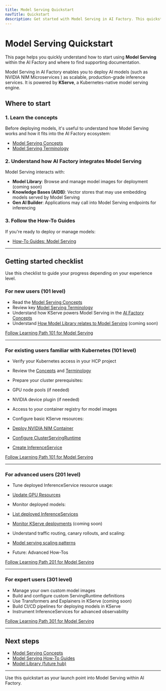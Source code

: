 ```yaml
---
title: Model Serving Quickstart
navTitle: Quickstart
description: Get started with Model Serving in AI Factory. This quickstart provides a guided path for new and experienced users with links to essential resources.
---
```


# Model Serving Quickstart

This page helps you quickly understand how to start using **Model Serving** within the AI Factory and where to find supporting documentation.

Model Serving in AI Factory enables you to deploy AI models (such as NVIDIA NIM Microservices ) as scalable, production-grade inference services. It is powered by **KServe**, a Kubernetes-native model serving engine.

## Where to start

### 1. Learn the concepts

Before deploying models, it's useful to understand how Model Serving works and how it fits into the AI Factory ecosystem:

-   [Model Serving Concepts](/edb-postgres-ai/1.3/ai-factory/model/model-serving-explained/)
-   [Model Serving Terminology](/edb-postgres-ai/1.3/ai-factory/concepts/terminology)

### 2. Understand how AI Factory integrates Model Serving

Model Serving interacts with:

-   **Model Library**: Browse and manage model images for deployment (coming soon)
-   **Knowledge Bases (AIDB)**: Vector stores that may use embedding models served by Model Serving
-   **Gen AI Builder**: Applications may call into Model Serving endpoints for inferencing

### 3. Follow the How-To Guides

If you're ready to deploy or manage models:

-   [How-To Guides: Model Serving](/edb-postgres-ai/1.3/ai-factory/model/how-to-deploy-ai-models)

* * *

## Getting started checklist

Use this checklist to guide your progress depending on your experience level.

### For new users (101 level)

-   Read the [Model Serving Concepts](/edb-postgres-ai/1.3/ai-factory/model/model-serving-explained/)
-   Review key [Model Serving Terminology](/edb-postgres-ai/1.3/ai-factory/concepts/terminology)
-   Understand how KServe powers Model Serving in the [AI Factory Concepts](/edb-postgres-ai/1.3/ai-factory/concepts)
-   Understand [How Model Library relates to Model Serving](/edb-postgres-ai/1.3/ai-factory/model/library/) (coming soon)

[Follow Learning Path 101 for Model Serving](/edb-postgres-ai/1.3/ai-factory/learn/101)

* * *

### For existing users familiar with Kubernetes (101 level)

-   Verify your Kubernetes access in your HCP project
-   Review the [Concepts](/edb-postgres-ai/1.3/ai-factory/concepts) and [Terminology](/edb-postgres-ai/1.3/ai-factory/concepts/terminology)
-   Prepare your cluster prerequisites:


-   GPU node pools (if needed)
-   NVIDIA device plugin (if needed)
-   Access to your container registry for model images


-   Configure basic KServe resources:


-   [Deploy NVIDIA NIM Container](/edb-postgres-ai/1.3/ai-factory/model/deploy-nim-container/)
-   [Configure ClusterServingRuntime](/edb-postgres-ai/1.3/ai-factory/model/configure-servingruntime/)
-   [Create InferenceService](/edb-postgres-ai/1.3/ai-factory/model/create-inferenceservice/)

[Follow Learning Path 101 for Model Serving](/edb-postgres-ai/1.3/ai-factory/learn/101)

* * *

### For advanced users (201 level)

-   Tune deployed InferenceService resource usage:


-   [Update GPU Resources](/edb-postgres-ai/1.3/ai-factory/model/update-gpu-resources/)


-   Monitor deployed models:


-   [List deployed InferenceServices](/edb-postgres-ai/1.3/ai-factory/model/monitor-inferenceservice/)
-   [Monitor KServe deployments](/edb-postgres-ai/1.3/ai-factory/model/monitor-inferenceservice/) (coming soon)


-   Understand traffic routing, canary rollouts, and scaling:


-   [Model serving scaling patterns](/edb-postgres-ai/1.3/ai-factory/concepts)
-   Future: Advanced How-Tos

[Follow Learning Path 201 for Model Serving](/edb-postgres-ai/1.3/ai-factory/learn/201)

* * *

### For expert users (301 level)

-   Manage your own custom model images
-   Build and configure custom ServingRuntime definitions
-   Use Transformers and Explainers in KServe (coming soon)
-   Build CI/CD pipelines for deploying models in KServe
-   Instrument InferenceServices for advanced observability

[Follow Learning Path 301 for Model Serving](/edb-postgres-ai/1.3/ai-factory/learn/301)

* * *

## Next steps

-   [Model Serving Concepts](/edb-postgres-ai/1.3/ai-factory/model/model-serving-explained/)
-   [Model Serving How-To Guides](/edb-postgres-ai/1.3/ai-factory/model/how-to-deploy-ai-models)
-   [Model Library (future hub)](/edb-postgres-ai/1.3/ai-factory/model/library/)

* * *

Use this quickstart as your launch point into Model Serving within AI Factory.
